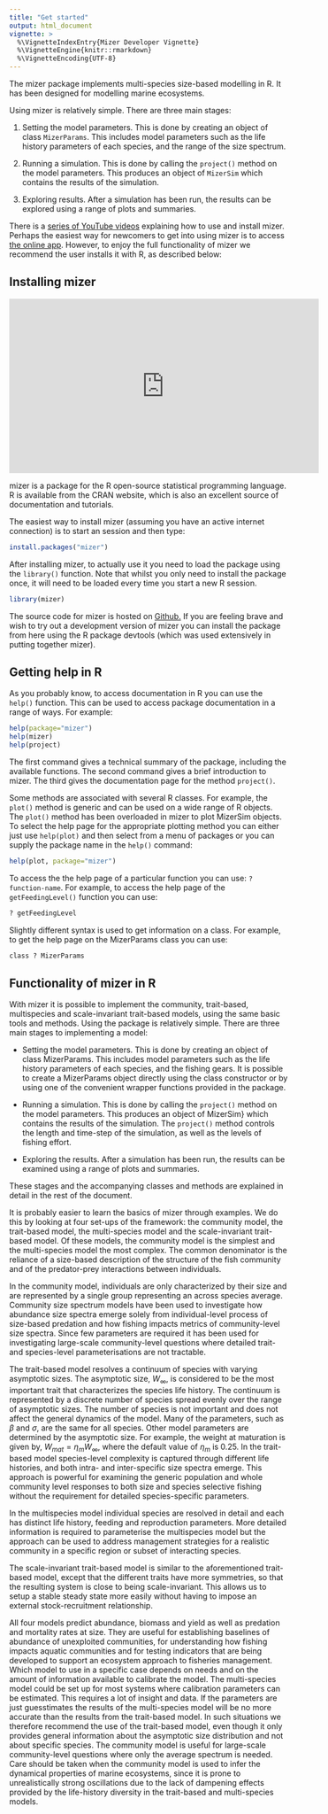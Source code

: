 ```yaml
---
title: "Get started"
output: html_document
vignette: >
  %\VignetteIndexEntry{Mizer Developer Vignette}
  %\VignetteEngine{knitr::rmarkdown}
  %\VignetteEncoding{UTF-8}
---
```


The mizer package implements multi-species size-based modelling in R. It has 
been designed for modelling marine ecosystems.

Using mizer is relatively simple.  There are three main stages: 

1. Setting the model parameters. This is done by creating an object of 
class `MizerParams`. This includes model parameters such as the life 
history parameters of each species, and the range of the size spectrum.

2. Running a simulation. This is done by calling the `project()` 
method on the model parameters. This produces an object of `MizerSim` 
which contains the results of the simulation.

3. Exploring results. After a simulation has been run, the results can be 
explored using a range of plots and summaries. 

There is a [series of YouTube videos](https://www.youtube.com/watch?v=zh0PDyTUssw&list=PLCTMeyjMKRkqR7uohI3p-61P7ZJj8sd5B) explaining how to use and install mizer.
Perhaps the easiest way for newcomers to get into using mizer is to access 
[the online app](https://mizer.shinyapps.io/selectivity/). However, to enjoy the 
full functionality of mizer we recommend the user installs it with R, as 
described below: 

## Installing mizer

<iframe width="560" height="315" src="https://www.youtube.com/embed/GsdE14HMQGE" frameborder="0" allow="accelerometer; autoplay; encrypted-media; gyroscope; picture-in-picture" allowfullscreen></iframe>

mizer is a package for the R open-source statistical programming language. R is 
available from the CRAN website, which is also an excellent source of
documentation and tutorials.

The easiest way to install mizer (assuming you have an active internet
connection) is to start an session and then type:

```r
install.packages("mizer")
```

After installing mizer, to actually use it you need to load the package using
the `library()` function. Note that whilst you only need to install the
package once, it will need to be loaded every time you start a new R session.

```r
library(mizer)
```

The source code for mizer is hosted on
[Github.](https://github.com/sizespectrum/mizer) If you are feeling brave and
wish to try out a development version of mizer you can install the package from
here using the R package devtools (which was used extensively in putting
together mizer).

## Getting help in R

As you probably know, to access documentation in R you can use the `help()`
function. This can be used to access package documentation in a range of ways.
For example:

```r
help(package="mizer")
help(mizer)
help(project)
```

The first command gives a technical summary of the package, including the
available functions.
The second command gives a brief introduction to mizer.
The third gives the documentation page for the method `project()`.

Some methods are associated with several R classes. For example, the
`plot()` method is generic and can be used on a wide range of R objects.
The `plot()` method has been overloaded in mizer to plot MizerSim objects. 
To select the help page for the appropriate plotting method you can either just
use `help(plot)` and then select from a menu of packages or you can supply
the package name in the `help()` command:

```r
help(plot, package="mizer")
```
To access the the help page of a particular function you can use:
`? function-name`. For example, to access the help page of the
`getFeedingLevel()` function you can use:

```r
? getFeedingLevel
```

Slightly different syntax is used to get information on a class. For example,
to get the help page on the MizerParams class you can use:

```r
class ? MizerParams
```

## Functionality of mizer in R

With mizer it is possible to implement the community, trait-based, multispecies
and scale-invariant trait-based models, using the same basic tools and methods.
Using the package is relatively simple.  There are three main stages to
implementing a model:
    
* Setting the model parameters. This is done by creating an object of class
MizerParams. This includes model parameters such as the life history parameters
of each species, and the fishing gears. It is possible to create a MizerParams
object directly using the class constructor or by using one of the convenient
wrapper functions provided in the package.

* Running a simulation. This is done by calling the `project()` method on
the model parameters. This produces an object of MizerSim} which contains the
results of the simulation. The `project()` method controls the length and
time-step of the simulation, as well as the levels of fishing effort.

* Exploring the results. After a simulation has been run, the results can be
examined using a range of plots and summaries.


These stages and the accompanying classes and methods are explained in detail in
the rest of the document.

It is probably easier to learn the basics of mizer through examples. We do this
by looking at four set-ups of the framework: the community model, the
trait-based model, the multi-species model and the scale-invariant trait-based
model.  Of these models, the community model is the simplest and the
multi-species model the most complex.  The common denominator is the reliance of
a size-based description of the structure of the fish community and of the
predator-prey interactions between individuals.

In the community model, individuals are only characterized by their size and are
represented by a single group representing an across species average. Community
size spectrum models have been used to investigate how abundance size spectra
emerge solely from individual-level process of size-based predation and how
fishing impacts metrics of community-level size spectra. Since few parameters
are required it has been used for investigating large-scale community-level
questions where detailed trait- and species-level parameterisations are not
tractable.

The trait-based model resolves a continuum of species with varying asymptotic
sizes. The asymptotic size, $W_\infty$, is considered to be the most important
trait that characterizes the species life history.
The continuum is represented by a discrete number of species spread evenly over
the range of asymptotic sizes. The number of species is not important and does
not affect the general dynamics of the model.
Many of the parameters, such as $\beta$ and $\sigma$, are the same for all
species. Other model parameters are determined by the asymptotic size.
For example, the weight at maturation is given by, $W_{mat} = \eta_m W_\infty,$
where the default value of $\eta_m$ is 0.25. In the trait-based model
species-level complexity is captured through different life histories, and both
intra- and inter-specific size spectra emerge.
This approach is powerful for examining the generic population and whole
community level responses to both size and species selective fishing without the
requirement for detailed species-specific parameters.

In the multispecies model individual species are resolved in detail and each has
distinct life history, feeding and reproduction parameters. More detailed
information is required to parameterise the multispecies model but the approach
can be used to address management strategies for a realistic community in a
specific region or subset of interacting species.


The scale-invariant trait-based model is similar to the aforementioned
trait-based model, except that the different traits have more symmetries, so 
that the resulting system is close to being scale-invariant. This allows us to 
setup a stable steady state more easily without having to impose an external 
stock-recruitment relationship.


All four models predict abundance, biomass and yield as well as predation and
mortality rates at size. They are useful for establishing baselines of abundance
of unexploited communities, for understanding how fishing impacts aquatic
communities and for testing indicators that are being developed to support an
ecosystem approach to fisheries management.  Which model to use in a specific
case depends on needs and on the amount of information available to calibrate
the model.  The multi-species model could be set up for most systems where
calibration parameters can be estimated.  This requires a lot of insight and
data.  If the parameters are just guesstimates the results of the multi-species
model will be no more accurate than the results from the trait-based model.
In such situations we therefore recommend the use of the trait-based model, even
though it only provides general information about the asymptotic size
distribution and not about specific species.  The community model is useful for
large-scale community-level questions where only the average spectrum is needed.
Care should be taken when the community model is used to infer the dynamical
properties of marine ecosystems, since it is prone to unrealistically strong
oscillations due to the lack of dampening effects provided by the life-history
diversity in the trait-based and multi-species models. 

